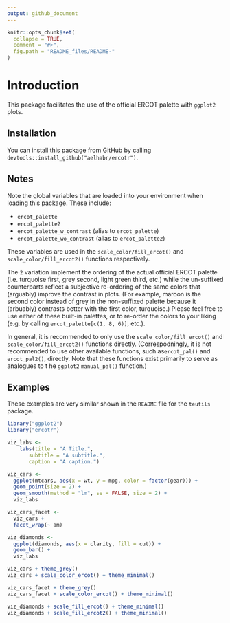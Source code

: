 ```yaml
---
output: github_document
---
```


```r
knitr::opts_chunk$set(
  collapse = TRUE,
  comment = "#>",
  fig.path = "README_files/README-"
)
```

# Introduction

This package facilitates the use of the official ERCOT palette with `ggplot2` plots.

## Installation

You can install this package from GitHub by calling `devtools::install_github("aelhabr/ercotr")`.

## Notes

Note the global variables that are loaded into your environment when loading this package.
These include:

- `ercot_palette`
- `ercot_palette2`
- `ercot_palette_w_contrast` (alias to `ercot_palette`)
- `ercot_palette_wo_contrast` (alias to `ercot_palette2`)

These variables are used in the `scale_color/fill_ercot()`
and `scale_color/fill_ercot2()` functions respectively.

The `2` variation implement the ordering of the actual official ERCOT palette
(i.e. turquoise first, grey second, light green third, etc.)
while the un-suffixed counterparts reflect a subjective re-ordering
of the same colors that (arguably) improve the contrast in plots.
(For example, maroon is the second color instead of grey in the non-suffixed
palette because it (arbuably) contrasts better with the 
first color, turquoise.) Please feel free to use either of these built-in palettes,
or to re-order the colors to your liking (e.g. by calling `ercot_palette[c(1, 8, 6)]`, etc.).

In general, it is recommended to only use the `scale_color/fill_ercot()` and
`scale_color/fill_ercot2()` functions directly.
(Correspodningly, it is not recommended to use other available functions,
such as`ercot_pal()` and `ercot_pal2()`, directly. 
Note that these functions exist primarily to serve as analogues to t
he `ggplot2` `manual_pal()` function.)

## Examples

These examples are very similar shown in the `README` file for the `teutils` package.

```r
library("ggplot2")
library("ercotr")

viz_labs <-
    labs(title = "A Title.",
       subtitle = "A subtitle.",
       caption = "A caption.")

viz_cars <-
  ggplot(mtcars, aes(x = wt, y = mpg, color = factor(gear))) +
  geom_point(size = 2) +
  geom_smooth(method = "lm", se = FALSE, size = 2) +
  viz_labs

viz_cars_facet <-
  viz_cars +
  facet_wrap(~ am)

viz_diamonds <-
  ggplot(diamonds, aes(x = clarity, fill = cut)) +
  geom_bar() +
  viz_labs

viz_cars + theme_grey()
viz_cars + scale_color_ercot() + theme_minimal()

viz_cars_facet + theme_grey()
viz_cars_facet + scale_color_ercot() + theme_minimal()

viz_diamonds + scale_fill_ercot() + theme_minimal()
viz_diamonds + scale_fill_ercot2() + theme_minimal()
```


